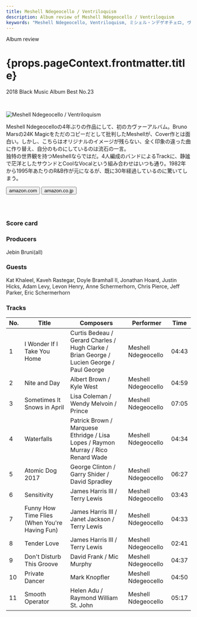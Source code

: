 ```yaml
---
title: Meshell Ndegeocello / Ventriloquism
description: Album review of Meshell Ndegeocello / Ventriloquism
keywords: "Meshell Ndegeocello, Ventriloquism, ミシェル・ンデゲオチェロ, ヴェントリロクィズム"
---
```





<p className="largeP">Album review</p>
<h1 className="h1--no--margin">{props.pageContext.frontmatter.title}</h1>
<p className="largeP">
  <Link to="/best50/2018/">2018 Black Music Album Best No.23</Link>
</p>

<br/>
<Row  className="image-card-group">
	<Column colMd={"3"} colLg={"4"} noGutterMdLeft="">
       <ImageCard>

![Meshell Ndegeocello / Ventriloquism](../../images/cd/ndegeocelllo4L.jpg)

</ImageCard>
	</Column>
	<Column colMd={"4"} colLg={"8"} noGutterMdLeft="">
	<p>
	Meshell Ndegeocelloの4年ぶりの作品にして、初のカヴァーアルバム。Bruno Marsの24K Magicをただのコピーだとして批判したMeshellが、Cover作とは面白い。しかし、こちらはオリジナルのイメージが残らない、全く印象の違った曲に作り替え、自分のものにしているのは流石の一言。
	<br/>独特の世界観を持つMeshellならではだ。4人編成のバンドによるTrackに、静謐で茫洋としたサウンドとCoolなVocalという組み合わせはいつも通り。1982年から1995年あたりのR&B作が元になるが、既に30年経過しているのに驚いてしまう。</p>
	<div>
	    <Button className="button-right-mergin"  href="https://amzn.to/38fCZls" kind="primary" size="small" renderIcon={ArrowUpRight24}>
        amazon.com
      </Button>
      <Button className="button-right-mergin"  href="https://amzn.to/2BqLQVj" kind="secondary" size="small" renderIcon={ArrowUpRight24}>
        amazon.co.jp
      </Button>
	</div>
	<a style="display:inline-block;overflow:hidden;background:url(https://linkmaker.itunes.apple.com/ja-jp/lockup.svg?releaseDate=2018-03-16&kind=album&bubble=apple_music&style=mono-black) no-repeat;width:180px;height:45px;" href="https://geo.music.apple.com/jp/album/ventriloquism/1352329829?mt=1&app=music&ls=1&at=11lcug"></a>
	</Column>
</Row>
<Row >
	<Column colMd={"4"} colLg={"4"} noGutterMdLeft="">
<div>
  <h3>Score card</h3>
	<SliderJS1 value="5" />
  <SliderJS2 value="2" />
	<SliderJS3 value="2" />
  <SliderJS4 value="8" />
</div>
</Column>
<Column colMd={"8"} colLg={"8"} noGutterMdLeft="">
<div>
<h3>Producers</h3>
<p>
	Jebin Bruni(all)
</p>
<h3>Guests</h3>
<p>
	Kat Khaleel, Kaveh Rastegar, Doyle Bramhall II, Jonathan Hoard, Justin Hicks, Adam Levy, Levon Henry, Anne Schermerhorn, Chris Pierce, Jeff Parker, Eric Schermerhorn
</p>
</div>
</Column>
</Row>

<h3>Tracks</h3>

| No. | Title                                         | Composers                                                                                 | Performer           | Time  |
| --- | --------------------------------------------- | ----------------------------------------------------------------------------------------- | ------------------- | ----- |
| 1   | I Wonder If I Take You Home                   | Curtis Bedeau / Gerard Charles / Hugh Clarke / Brian George / Lucien George / Paul George | Meshell Ndegeocello | 04:43 |
| 2   | Nite and Day                                  | Albert Brown / Kyle West                                                                  | Meshell Ndegeocello | 04:59 |
| 3   | Sometimes It Snows in April                   | Lisa Coleman / Wendy Melvoin / Prince                                                     | Meshell Ndegeocello | 07:05 |
| 4   | Waterfalls                                    | Patrick Brown / Marquese Ethridge / Lisa Lopes / Raymon Murray / Rico Renard Wade         | Meshell Ndegeocello | 04:34 |
| 5   | Atomic Dog 2017                               | George Clinton / Garry Shider / David Spradley                                            | Meshell Ndegeocello | 06:27 |
| 6   | Sensitivity                                   | James Harris III / Terry Lewis                                                            | Meshell Ndegeocello | 03:43 |
| 7   | Funny How Time Flies (When You're Having Fun) | James Harris III / Janet Jackson / Terry Lewis                                            | Meshell Ndegeocello | 04:33 |
| 8   | Tender Love                                   | James Harris III / Terry Lewis                                                            | Meshell Ndegeocello | 02:41 |
| 9   | Don't Disturb This Groove                     | David Frank / Mic Murphy                                                                  | Meshell Ndegeocello | 04:37 |
| 10  | Private Dancer                                | Mark Knopfler                                                                             | Meshell Ndegeocello | 04:50 |
| 11  | Smooth Operator                               | Helen Adu / Raymond William St. John                                                      | Meshell Ndegeocello | 05:17 |
